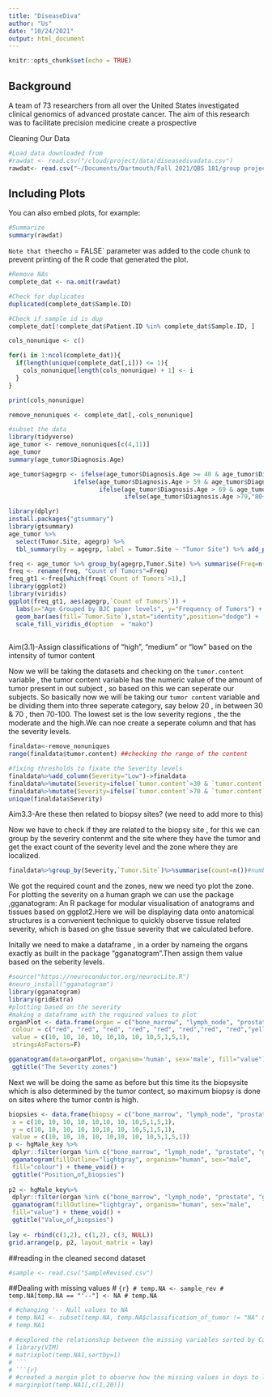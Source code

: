 ```yaml
---
title: "DiseaseDiva"
author: "Us"
date: "10/24/2021"
output: html_document
---
```


```r
knitr::opts_chunk$set(echo = TRUE)
```

## Background 
A team of 73 researchers from all over the United States investigated clinical genomics of advanced prostate cancer. The aim of this research was to facilitate precision medicine create a prospective 



Cleaning Our Data

```r
#Load data downloaded from 
#rawdat <- read.csv("/cloud/project/data/diseasedivadata.csv")
rawdat<- read.csv("~/Documents/Dartmouth/Fall 2021/QBS 181/group project/Data .csv")
```

## Including Plots

You can also embed plots, for example:

```r
#Summarize
summary(rawdat)
```
`
Note that the `echo = FALSE` parameter was added to the code chunk to prevent printing of the R code that generated the plot.
```r
#Remove NAs
complete_dat <- na.omit(rawdat)

```


```r
#Check for duplicates
duplicated(complete_dat$Sample.ID)

```


```r
#Check if sample id is dup
complete_dat[!complete_dat$Patient.ID %in% complete_dat$Sample.ID, ]


```

```r
cols_nonunique <- c()

for(i in 1:ncol(complete_dat)){
  if(length(unique(complete_dat[,i])) <= 1){
    cols_nonunique[length(cols_nonunique) + 1] <- i
  }
}

print(cols_nonunique)

```

```r

remove_nonuniques <- complete_dat[,-cols_nonunique]

```


```r
#subset the data 
library(tidyverse)
age_tumor <- remove_nonuniques[c(4,11)]
age_tumor
summary(age_tumor$Diagnosis.Age)

age_tumor$agegrp <- ifelse(age_tumor$Diagnosis.Age >= 40 & age_tumor$Diagnosis.Age <=59, "40-59",
                  ifelse(age_tumor$Diagnosis.Age > 59 & age_tumor$Diagnosis.Age <= 69, "60-69",
                         ifelse(age_tumor$Diagnosis.Age > 69 & age_tumor$Diagnosis.Age <= 79, "70-79",
                                ifelse(age_tumor$Diagnosis.Age >79,"80+", NA))))

library(dplyr)
install.packages("gtsummary")
library(gtsummary)
age_tumor %>% 
  select(Tumor.Site, agegrp) %>%
  tbl_summary(by = agegrp, label = Tumor.Site ~ "Tumor Site") %>% add_p(test=everything()~"kruskal.test")
```

```r
freq <- age_tumor %>% group_by(agegrp,Tumor.Site) %>% summarise(Freq=n())
freq <- rename(freq, "Count of Tumors"=Freq)
freq_gt1 <-freq[which(freq$`Count of Tumors`>1),]
library(ggplot2)
library(viridis)
ggplot(freq_gt1, aes(agegrp,`Count of Tumors`)) +
  labs(x="Age Grouped by BJC paper levels", y="Frequency of Tumors") +
  geom_bar(aes(fill=`Tumor.Site`),stat="identity",position="dodge") +
  scale_fill_viridis_d(option  = "mako") 
  
```
Aim(3.1)-Assign classifications of “high”, “medium” or “low” based on the intensity of tumor content

Now we will be taking the datasets and checking on the `tumor.content` variable , the tumor content variable has the numeric value of the amount of tumor present in out subject , so based on this we can seperate our subjects. So basically now we will be taking our `tumor content` variable and be dividing them into three seperate category, say below 20 , in between 30 & 70 , then 70-100. The lowest set is the low severity regions , the the moderate and the high.We can noe create a seperate column and that has the severity levels.
```r
finaldata<-remove_nonuniques
range(finaldata$tumor.content) ##checking the range of the content

#fixing thresholds to fixate the Severity levels
finaldata%>%add_column(Severity="Low")->finaldata
finaldata%>%mutate(Severity=ifelse(`tumor.content`>30 & `tumor.content`<=70 ,"Moderate",Severity))->finaldata
finaldata%>%mutate(Severity=ifelse(`tumor.content`>70 & `tumor.content`<=100 ,"High",Severity))->finaldata
unique(finaldata$Severity)

```
Aim3.3-Are these then related to biopsy sites?  (we need to add more to this)

Now we have to check if they are related to the biopsy site , for this we can group by the severiry contenmt and the site where they have the tumor and get the exact count of the severity level and the zone where they are localized.
```r
finaldata%>%group_by(Severity,`Tumor.Site`)%>%summarise(count=n())#number of subjects in each level
```
We got the required count and the zones, new we need tyo plot the zone. For plotting the severity on a human graph we can use the package ,gganatogram: An R package for modular visualisation of anatograms and tissues based on ggplot2.Here we will be displaying data onto anatomical structures is a convenient technique to quickly observe tissue related severity, which is based on ghe tissue severity that we calculated before.

Initally we need to make a dataframe , in a order by nameing the organs exactly as built in the package "gganatogram".Then assign them value based on the seberity levels.
```r
#source("https://neuroconductor.org/neurocLite.R")
#neuro_install("gganatogram")
library(gganatogram)
library(gridExtra)
#plotting based on the severity 
#making a dataframe with the required values to plot
organPlot <- data.frame(organ = c("bone_marrow", "lymph_node", "prostate", "gall_bladder", "liver", "penis","smooth_muscle", "bone","throat","heart","stomach","urinary_bladder"), 
 colour = c("red", "red", "red", "red", "red", "red","red", "red","yellow","green","yellow","green"), 
 value = c(10, 10, 10, 10, 10,10, 10, 10,5,1,5,1), 
 stringsAsFactors=F)

gganatogram(data=organPlot, organism='human', sex='male', fill="value")+ theme_void() +
 ggtitle("The Severity zones")

```
Next we will be doing the same as before but this time its the biopsysite which is also determined by the tumor contect, so maximum biopsy is done on sites where the tumor contn is high.

```r
biopsies <- data.frame(biopsy = c("bone_marrow", "lymph_node", "prostate", "gall_bladder", "liver", "penis","smooth_muscle", "bone","throat","heart","stomach","urinary_bladder"),
 x = c(10, 10, 10, 10, 10,10, 10, 10,5,1,5,1),
 y = c(10, 10, 10, 10, 10,10, 10, 10,5,1,5,1),
 value = c(10, 10, 10, 10, 10,10, 10, 10,5,1,5,1))
p <- hgMale_key %>%
 dplyr::filter(organ %in% c("bone_marrow", "lymph_node", "prostate", "gall_bladder", "liver", "penis","smooth_muscle", "bone","throat","heart","stomach","urinary_bladder")) %>%
 gganatogram(fillOutline="lightgray", organism="human", sex="male",
 fill="colour") + theme_void() +
 ggtitle("Position␣of␣biopsies")
        
p2 <- hgMale_key%>%
 dplyr::filter(organ %in% c("bone_marrow", "lymph_node", "prostate", "gall_bladder", "liver", "penis","smooth_muscle", "bone","throat","heart","stomach","urinary_bladder"))%>%
 gganatogram(fillOutline="lightgray", organism="human", sex="male", 
 fill="value") + theme_void() +
 ggtitle("Value␣of␣biopsies")
        
lay <- rbind(c(1,2), c(1,2), c(3, NULL))
grid.arrange(p, p2, layout_matrix = lay)
```

##reading in the cleaned second dataset 
```r
#sample <- read.csv("SampleRevised.csv")
```
##Dealing with missing values
# ```{r}
# temp.NA <- sample_rev
# temp.NA[temp.NA == "'--"] <- NA
# temp.NA
```
```r
# #changing '-- Null values to NA 
# temp.NA1 <- subset(temp.NA, temp.NA$classification_of_tumor != "NA" & temp.NA$last_known_disease_status !="NA" & temp.NA$tumor_largest_dimension_diameter!="NA")
# temp.NA1
```
```r
# #explored the relationship between the missing variables sorted by Case ID 
# library(VIM)
# matrixplot(temp.NA1,sortby=1)
# ```
# ```{r}
# #created a margin plot to observe how the missing values in days to last follow up comapre with each case 
# marginplot(temp.NA1[,c(1,20)])
``` 




